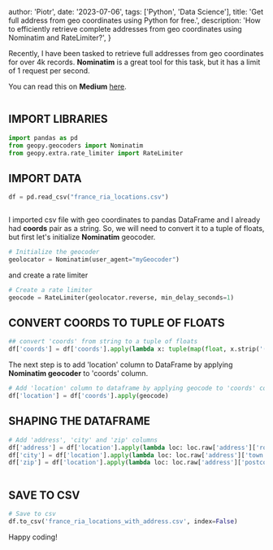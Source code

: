
  author: 'Piotr',
  date: '2023-07-06',
  tags: ['Python', 'Data Science'],
  title: 'Get full address from geo coordinates using Python for free.',
  description:
    'How to efficiently retrieve complete addresses from geo coordinates using Nominatim and RateLimiter?',
}


Recently, I have been tasked to retrieve full addresses from geo coordinates for over 4k records.
**Nominatim** is a great tool for this task, but it has a limit of 1 request per second.

You can read this on **Medium** [here](https://medium.com/@pether.maciejewski/get-the-complete-address-from-geo-coordinates-using-python-for-free-c2ea06aa1cf2).

<Image src={Image_1} width={800} height={400} alt="" />

## IMPORT LIBRARIES

```python
import pandas as pd
from geopy.geocoders import Nominatim
from geopy.extra.rate_limiter import RateLimiter
```

## IMPORT DATA

```python
df = pd.read_csv("france_ria_locations.csv")
```

<Image src={Image_2} width={800} height={400} alt="" />

I imported csv file with geo coordinates to pandas DataFrame and I already had **coords** pair as a string.
So, we will need to convert it to a tuple of floats, but first let's initialize **Nominatim** geocoder.

```python
# Initialize the geocoder
geolocator = Nominatim(user_agent="myGeocoder")
```

and create a rate limiter

```python
# Create a rate limiter
geocode = RateLimiter(geolocator.reverse, min_delay_seconds=1)
```

## CONVERT COORDS TO TUPLE OF FLOATS

```python
## convert 'coords' from string to a tuple of floats
df['coords'] = df['coords'].apply(lambda x: tuple(map(float, x.strip('()').split(','))))
```

The next step is to add 'location' column to DataFrame by applying **Nominatim geocoder** to 'coords' column.

```python
# Add 'location' column to dataframe by applying geocode to 'coords' column
df['location'] = df['coords'].apply(geocode)
```

## SHAPING THE DATAFRAME

```python
# Add 'address', 'city' and 'zip' columns
df['address'] = df['location'].apply(lambda loc: loc.raw['address']['road'] if 'road' in loc.raw['address'] else None)
df['city'] = df['location'].apply(lambda loc: loc.raw['address']['town'] if 'town' in loc.raw['address'] else None)
df['zip'] = df['location'].apply(lambda loc: loc.raw['address']['postcode'] if 'postcode' in loc.raw['address'] else None)

```

<Image src={Image_3} width={800} height={400} alt="" />

## SAVE TO CSV

```python
# Save to csv
df.to_csv('france_ria_locations_with_address.csv', index=False)
```

Happy coding!
